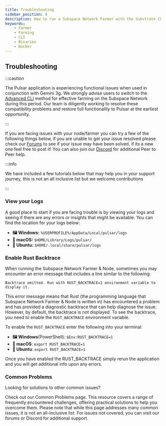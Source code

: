 ```yaml
---
title: Troubleshooting
sidebar_position: 4
description: How to run a Subspace Network Farmer with the Substrate CLI
keywords:
    - Farmer
    - Farming
    - CLI
    - Binaries
    - Docker
---
```




## Troubleshooting

:::caution

The Pulsar application is experiencing functional issues when used in conjunction with Gemini 3g. We strongly advise users to switch to the [Advanced CLI](../advanced-cli/cli-prerequisites) method for effective farming on the Subspace Network during this period. Our team is diligently working to resolve these compatibility problems and restore full functionality to Pulsar at the earliest opportunity.

:::

If you are facing issues with your node/farmer you can try a few of the following things below, if you are unable to get your issue resolved please check our [Forums](https://forums.subspace.network) to see if your issue may have been solved, if its a new one feel free to post it! You can also join our [Discord](https://discord.gg/subspace-network) for additional Peer to Peer help.

:::info

We have included a few tutorials below that may help you in your support journey, this is not an all inclusive list but we welcome contributions

:::

### View your Logs

A good place to start if you are facing trouble is by viewing your logs and seeing if there are any errors or insights that might be available. You can find the location for your logs below:

- **🖼️ Windows:** `%USERPROFILE%/AppData/Local/pulsar/logs`
- **🍎 macOS:** `$HOME/Library/Logs/pulsar/`
- **🐧 Ubuntu:** `$HOME/.local/share/pulsar/logs`


### Enable Rust Backtrace 

When running the Subspace Network Farmer & Node, sometimes you may encounter an error message that includes a line similar to the following:

```text
Backtrace omitted. Run with RUST_BACKTRACE=1 environment variable to display it.
```

This error message means that Rust (the programming language that Subspace Network Farmer & Node is written in) has encountered a problem and has provided a diagnostic backtrace that can help diagnose the issue. However, by default, the backtrace is not displayed. To see the backtrace, you need to enable the `RUST_BACKTRACE` environment variable.

To enable the `RUST_BACKTRACE` enter the following into your terminal:

- **🖼️ Windows**(PowerShell): `$Env:RUST_BACKTRACE=1`
- **🍎 macOS**: `export RUST_BACKTRACE=1`
- **🐧 Ubuntu**: `export RUST_BACKTRACE=1`

Once you have enabled the RUST_BACKTRACE simply rerun the application and you will get additional info upon any errors. 

### Common Problems
 
Looking for solutions to other common issues? 
 
Check out our Common Problems page. This resource covers a range of frequently encountered challenges, offering practical solutions to help you overcome them. Please note that while this page addresses many common issues, it is not an all-inclusive list. For issues not covered, you can visit our forums or Discord for additional support.

